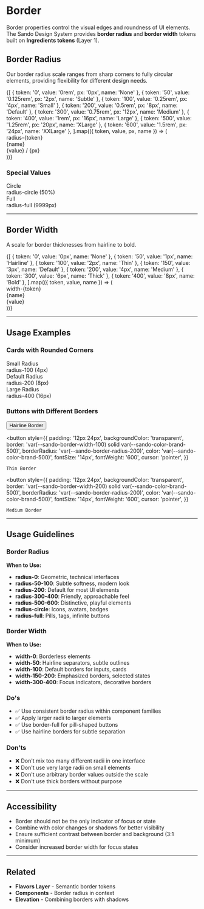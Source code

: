 
<Meta title="Foundations/Border" />

# Border

Border properties control the visual edges and roundness of UI elements. The Sando Design System provides **border radius** and **border width** tokens built on **Ingredients tokens** (Layer 1).

## Border Radius

Our border radius scale ranges from sharp corners to fully circular elements, providing flexibility for different design needs.

<div style={{ marginTop: '32px' }}>
  {[
    { token: '0', value: '0rem', px: '0px', name: 'None' },
    { token: '50', value: '0.125rem', px: '2px', name: 'Subtle' },
    { token: '100', value: '0.25rem', px: '4px', name: 'Small' },
    { token: '200', value: '0.5rem', px: '8px', name: 'Default' },
    { token: '300', value: '0.75rem', px: '12px', name: 'Medium' },
    { token: '400', value: '1rem', px: '16px', name: 'Large' },
    { token: '500', value: '1.25rem', px: '20px', name: 'XLarge' },
    { token: '600', value: '1.5rem', px: '24px', name: 'XXLarge' },
  ].map(({ token, value, px, name }) => (
    <div
      key={token}
      style={{
        display: 'flex',
        alignItems: 'center',
        gap: '24px',
        padding: '16px',
        borderBottom: '1px solid var(--sando-color-border-muted)',
      }}
    >
      <div
        style={{
          fontFamily: 'monospace',
          fontSize: '12px',
          color: 'var(--sando-color-text-caption)',
          minWidth: '100px',
        }}
      >
        radius-{token}
      </div>
      <div
        style={{
          width: '100px',
          height: '100px',
          backgroundColor: 'var(--sando-color-brand-500)',
          borderRadius: `var(--sando-border-radius-${token})`,
        }}
      />
      <div style={{ flex: 1 }}>
        <div style={{ fontSize: '14px', fontWeight: '600', marginBottom: '4px' }}>
          {name}
        </div>
        <div style={{ fontFamily: 'monospace', fontSize: '11px', color: 'var(--sando-color-text-muted)' }}>
          {value} / {px}
        </div>
      </div>
    </div>
  ))}
</div>

### Special Values

<div style={{ marginTop: '24px', display: 'flex', gap: '24px', flexWrap: 'wrap' }}>
  <div style={{ flex: '1 1 250px' }}>
    <div
      style={{
        width: '120px',
        height: '120px',
        backgroundColor: 'var(--sando-color-brand-500)',
        borderRadius: 'var(--sando-border-radius-circle)',
        margin: '0 auto 16px',
      }}
    />
    <div style={{ textAlign: 'center', fontSize: '14px', fontWeight: '600' }}>Circle</div>
    <div style={{ textAlign: 'center', fontFamily: 'monospace', fontSize: '11px', color: 'var(--sando-color-text-caption)' }}>
      radius-circle (50%)
    </div>
  </div>

  <div style={{ flex: '1 1 250px' }}>
    <div
      style={{
        width: '120px',
        height: '60px',
        backgroundColor: 'var(--sando-color-brand-500)',
        borderRadius: 'var(--sando-border-radius-full)',
        margin: '0 auto 16px',
      }}
    />
    <div style={{ textAlign: 'center', fontSize: '14px', fontWeight: '600' }}>Full</div>
    <div style={{ textAlign: 'center', fontFamily: 'monospace', fontSize: '11px', color: 'var(--sando-color-text-caption)' }}>
      radius-full (9999px)
    </div>
  </div>
</div>

---

## Border Width

A scale for border thicknesses from hairline to bold.

<div style={{ marginTop: '32px' }}>
  {[
    { token: '0', value: '0px', name: 'None' },
    { token: '50', value: '1px', name: 'Hairline' },
    { token: '100', value: '2px', name: 'Thin' },
    { token: '150', value: '3px', name: 'Default' },
    { token: '200', value: '4px', name: 'Medium' },
    { token: '300', value: '6px', name: 'Thick' },
    { token: '400', value: '8px', name: 'Bold' },
  ].map(({ token, value, name }) => (
    <div
      key={token}
      style={{
        display: 'flex',
        alignItems: 'center',
        gap: '24px',
        padding: '16px',
        borderBottom: '1px solid var(--sando-color-border-muted)',
      }}
    >
      <div
        style={{
          fontFamily: 'monospace',
          fontSize: '12px',
          color: 'var(--sando-color-text-caption)',
          minWidth: '100px',
        }}
      >
        width-{token}
      </div>
      <div
        style={{
          width: '200px',
          height: '80px',
          border: `var(--sando-border-width-${token}) solid var(--sando-color-brand-500)`,
          borderRadius: '8px',
          display: 'flex',
          alignItems: 'center',
          justifyContent: 'center',
          fontSize: '12px',
          color: 'var(--sando-color-text-muted)',
        }}
      >
        {name}
      </div>
      <div style={{ fontFamily: 'monospace', fontSize: '11px', color: 'var(--sando-color-text-muted)' }}>
        {value}
      </div>
    </div>
  ))}
</div>

---

## Usage Examples

### Cards with Rounded Corners

<div style={{ marginTop: '32px', display: 'flex', gap: '24px', flexWrap: 'wrap' }}>
  <div
    style={{
      flex: '1 1 200px',
      padding: '24px',
      backgroundColor: 'var(--sando-color-background-raised)',
      borderRadius: 'var(--sando-border-radius-100)',
      boxShadow: 'var(--sando-elevation-200)',
    }}
  >
    <div style={{ fontSize: '14px', fontWeight: '600', marginBottom: '8px' }}>Small Radius</div>
    <div style={{ fontSize: '12px', color: 'var(--sando-color-text-muted)' }}>radius-100 (4px)</div>
  </div>

  <div
    style={{
      flex: '1 1 200px',
      padding: '24px',
      backgroundColor: 'var(--sando-color-background-raised)',
      borderRadius: 'var(--sando-border-radius-200)',
      boxShadow: 'var(--sando-elevation-200)',
    }}
  >
    <div style={{ fontSize: '14px', fontWeight: '600', marginBottom: '8px' }}>Default Radius</div>
    <div style={{ fontSize: '12px', color: 'var(--sando-color-text-muted)' }}>radius-200 (8px)</div>
  </div>

  <div
    style={{
      flex: '1 1 200px',
      padding: '24px',
      backgroundColor: 'var(--sando-color-background-raised)',
      borderRadius: 'var(--sando-border-radius-400)',
      boxShadow: 'var(--sando-elevation-200)',
    }}
  >
    <div style={{ fontSize: '14px', fontWeight: '600', marginBottom: '8px' }}>Large Radius</div>
    <div style={{ fontSize: '12px', color: 'var(--sando-color-text-muted)' }}>radius-400 (16px)</div>
  </div>
</div>

### Buttons with Different Borders

<div style={{ marginTop: '32px', display: 'flex', gap: '16px', flexWrap: 'wrap', alignItems: 'center' }}>
  <button
    style={{
      padding: '12px 24px',
      backgroundColor: 'transparent',
      border: 'var(--sando-border-width-50) solid var(--sando-color-brand-500)',
      borderRadius: 'var(--sando-border-radius-200)',
      color: 'var(--sando-color-brand-500)',
      fontSize: '14px',
      fontWeight: '600',
      cursor: 'pointer',
    }}
  >
    Hairline Border
  </button>

  <button
    style={{
      padding: '12px 24px',
      backgroundColor: 'transparent',
      border: 'var(--sando-border-width-100) solid var(--sando-color-brand-500)',
      borderRadius: 'var(--sando-border-radius-200)',
      color: 'var(--sando-color-brand-500)',
      fontSize: '14px',
      fontWeight: '600',
      cursor: 'pointer',
    }}
  >
    Thin Border
  </button>

  <button
    style={{
      padding: '12px 24px',
      backgroundColor: 'transparent',
      border: 'var(--sando-border-width-200) solid var(--sando-color-brand-500)',
      borderRadius: 'var(--sando-border-radius-200)',
      color: 'var(--sando-color-brand-500)',
      fontSize: '14px',
      fontWeight: '600',
      cursor: 'pointer',
    }}
  >
    Medium Border
  </button>
</div>

---

## Usage Guidelines

### Border Radius

**When to Use:**
- **radius-0**: Geometric, technical interfaces
- **radius-50-100**: Subtle softness, modern look
- **radius-200**: Default for most UI elements
- **radius-300-400**: Friendly, approachable feel
- **radius-500-600**: Distinctive, playful elements
- **radius-circle**: Icons, avatars, badges
- **radius-full**: Pills, tags, infinite buttons

### Border Width

**When to Use:**
- **width-0**: Borderless elements
- **width-50**: Hairline separators, subtle outlines
- **width-100**: Default borders for inputs, cards
- **width-150-200**: Emphasized borders, selected states
- **width-300-400**: Focus indicators, decorative borders

### Do's

- ✅ Use consistent border radius within component families
- ✅ Apply larger radii to larger elements
- ✅ Use border-full for pill-shaped buttons
- ✅ Use hairline borders for subtle separation

### Don'ts

- ❌ Don't mix too many different radii in one interface
- ❌ Don't use very large radii on small elements
- ❌ Don't use arbitrary border values outside the scale
- ❌ Don't use thick borders without purpose

---

## Accessibility

- Border should not be the only indicator of focus or state
- Combine with color changes or shadows for better visibility
- Ensure sufficient contrast between border and background (3:1 minimum)
- Consider increased border width for focus states

---

## Related

- **Flavors Layer** - Semantic border tokens
- **Components** - Border radius in context
- **Elevation** - Combining borders with shadows
